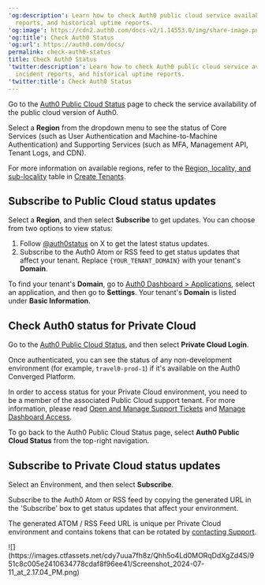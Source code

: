 ---
'og:description': Learn how to check Auth0 public cloud service availability, incident
  reports, and historical uptime reports.
'og:image': https://cdn2.auth0.com/docs-v2/1.14553.0/img/share-image.png
'og:title': Check Auth0 Status
'og:url': https://auth0.com/docs/
permalink: check-auth0-status
title: Check Auth0 Status
'twitter:description': Learn how to check Auth0 public cloud service availability,
  incident reports, and historical uptime reports.
'twitter:title': Check Auth0 Status
---
Go to the [Auth0 Public Cloud Status](https://status.auth0.com) page to check the service availability of the public cloud version of Auth0.

Select a **Region** from the dropdown menu to see the status of Core Services (such as User Authentication and Machine-to-Machine Authentication) and Supporting Services (such as <Tooltip tip="Multi-factor authentication (MFA): User authentication process that uses a factor in addition to username and password such as a code via SMS." cta="View Glossary" href="/docs/glossary?term=MFA">MFA</Tooltip>, <Tooltip tip="Management API: A product to allow customers to perform administrative tasks." cta="View Glossary" href="/docs/glossary?term=Management+API">Management API</Tooltip>, Tenant Logs, and CDN).

For more information on available regions, refer to the [Region, locality, and sub-locality](/docs/get-started/auth0-overview/create-tenants#region-locality-and-sub-locality) table in [Create Tenants](/docs/get-started/auth0-overview/create-tenants).

## Subscribe to Public Cloud status updates

Select a **Region**, and then select **Subscribe** to get updates. You can choose from two options to view status:

1. Follow [@auth0status](https://twitter.com/auth0status) on X to get the latest status updates.
2. Subscribe to the Auth0 Atom or RSS feed to get status updates that affect your tenant. Replace `{YOUR_TENANT_DOMAIN}` with your tenant's **Domain**.

To find your tenant's **Domain**, go to [Auth0 Dashboard > Applications](https://manage.auth0.com/dashboard/#/applications), select an application, and then go to **Settings**. Your tenant's **Domain** is listed under **Basic Information**.

## Check Auth0 status for Private Cloud

Go to the [Auth0 Public Cloud Status](https://status.auth0.com), and then select **Private Cloud Login**.

Once authenticated, you can see the status of any non-development environment (for example, `travel0-prod-1`) if it's available on the Auth0 Converged Platform.

<Callout icon="file-lines" color="#0EA5E9" iconType="regular">

In order to access status for your Private Cloud environment, you need to be a member of the associated Public Cloud support tenant. For more information, please read [Open and Manage Support Tickets](/docs/troubleshoot/customer-support/open-and-manage-support-tickets) and [Manage Dashboard Access](/docs/get-started/manage-dashboard-access).

</Callout>

To go back to the Auth0 Public Cloud Status page, select **Auth0 Public Cloud Status** from the top-right navigation.

## Subscribe to Private Cloud status updates

Select an Environment, and then select **Subscribe**.

Subscribe to the Auth0 Atom or RSS feed by copying the generated URL in the 'Subscribe' box to get status updates that affect your environment.

<Callout icon="file-lines" color="#0EA5E9" iconType="regular">

The generated ATOM / RSS Feed URL is unique per Private Cloud environment and contains tokens that can be rotated by [contacting Support](https://support.auth0.com/).

</Callout>

<Frame>![](https://images.ctfassets.net/cdy7uua7fh8z/Qhh5o4Ld0MORqDdXgZd4S/951c8c005e2410634778cdaf8f96ee41/Screenshot_2024-07-11_at_2.17.04_PM.png)</Frame>